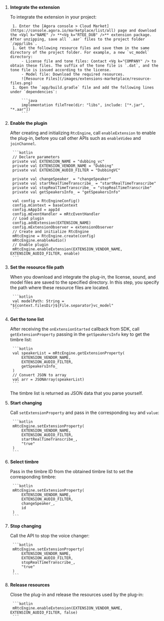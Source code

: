 <PlatformWrapper platform="android">

1. **Integrate the <Vg k="RTEE_DUB" /> extension**

    To integrate the extension in your project:

        1. Enter the [Agora console > Cloud Market](https://console.agora.io/marketplace/list/all) page and download the <Vpl k="NAME" /> **<Vg k="RTEE_DUB" />** extension package. After unzipping, save all `.aar` files to the project folder `/app/libs`.
        1. Get the following resource files and save them in the same directory of the project folder. For example, a new `vc_model` directory:
            - License file and tone files: Contact <Vg k="COMPANY" /> to obtain these files. The suffix of the tone file is `.dat`, and the tone file is issued according to the license.
            - Model file: Download the required resources.
            ![Resource Files](/images/extensions-marketplace/resource-files.png)
        1. Open the `app/build.gradle` file and add the following lines under `dependencies`:

            ```java
            implementation fileTree(dir: "libs", include: ["*.jar", "*.aar"])
            ```

1. **Enable the plugin**

    After creating and initializing `RtcEngine`, call `enableExtension` to enable the plug-in, before you call other APIs such as `enableVideo` and `joinChannel`.

        ```kotlin
        // Declare parameters
        private val EXTENSION_NAME = "dubbing_vc"
        private val EXTENSION_VENDOR_NAME = "Dubbing"
        private val EXTENSION_AUDIO_FILTER = "DubbingVC"

        private val changeSpeaker_ = "changeSpeaker"
        private val startRealTimeTranscribe_ = "startRealTimeTranscribe"
        private val stopRealTimeTranscribe_ = "stopRealTimeTranscribe"
        private val getSpeakersInfo_ = "getSpeakersInfo"

        val config = RtcEngineConfig()
        config.mContext = baseContext
        config.mAppId = appId
        config.mEventHandler = mRtcEventHandler
        // Load plugin
        config.addExtension(EXTENSION_NAME)
        config.mExtensionObserver = extensionObserver
        // Create and initialize RtcEngine
        mRtcEngine = RtcEngine.create(config)
        mRtcEngine.enableAudio()
        // Enable plugin
        mRtcEngine.enableExtension(EXTENSION_VENDOR_NAME, EXTENSION_AUDIO_FILTER, enable)
        ```

1. **Set the resource file path**

    When you download and integrate the plug-in, the license, sound, and model files are saved to the specified directory. In this step, you specify the path where these resource files are located.

        ```kotlin
        val modelPath: String = "${context.filesDir}${File.separator}vc_model"
        ```

1. **Get the tone list**

    After receiving the `onExtensionStarted` callback from <Vg k="COMPANY" /> SDK, call `getExtensionProperty` passing in the `getSpeakersInfo` key to get the timbre list:

        ```kotlin
        val speakerList = mRtcEngine.getExtensionProperty(
            EXTENSION_VENDOR_NAME,
            EXTENSION_AUDIO_FILTER,
            getSpeakersInfo_
        )
        // Convert JSON to array
        val arr = JSONArray(speakerList)
        ```

    The timbre list is returned as JSON data that you parse yourself.

1. **Start changing**

    Call `setExtensionProperty` and pass in the corresponding `key` and `value`:

        ```kotlin
        mRtcEngine.setExtensionProperty(
            EXTENSION_VENDOR_NAME,
            EXTENSION_AUDIO_FILTER,
            startRealTimeTranscribe_,
            "true"
        )
        ```

1. **Select timbre**

    Pass in the timbre ID from the obtained timbre list to set the corresponding timbre:

        ```kotlin
        mRtcEngine.setExtensionProperty(
            EXTENSION_VENDOR_NAME,
            EXTENSION_AUDIO_FILTER,
            changeSpeaker_,
            id
        )
        ```

1. **Stop changing**

    Call the API to stop the voice changer:

        ```kotlin
        mRtcEngine.setExtensionProperty(
            EXTENSION_VENDOR_NAME,
            EXTENSION_AUDIO_FILTER,
            stopRealTimeTranscribe_,
            "true"
        )
        ```

1. **Release resources**

     Close the plug-in and release the resources used by the plug-in:

        ```kotlin
        mRtcEngine.enableExtension(EXTENSION_VENDOR_NAME, EXTENSION_AUDIO_FILTER, false)
        ```

</PlatformWrapper>